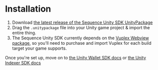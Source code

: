 # Installation
1. Download [the latest release of the Sequence Unity SDK UnityPackage](https://github.com/0xsequence/web3-unity-sdk/releases)
2. Drag the `.unitypackage` file into your Unity game project & import the entire thing.
3. The Sequence Unity SDK currently depends on the [Vuplex Webview package](https://vuplex.com), so you'll need to purchase and import Vuplex for each build target your game supports.

Once you're set up, move on to [the Unity Wallet SDK docs](wallet/setup) or [the Unity Indexer SDK docs](indexer/guides)